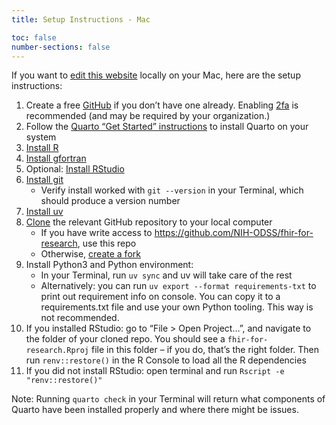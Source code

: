 ```yaml
---
title: Setup Instructions - Mac

toc: false
number-sections: false
---
```


If you want to [edit this website](../contribute.qmd) locally on your Mac, here are the setup instructions:

1.  Create a free [GitHub](https://github.com) if you don't have one already. Enabling [2fa](https://docs.github.com/en/authentication/securing-your-account-with-two-factor-authentication-2fa) is recommended (and may be required by your organization.)
2.  Follow the [Quarto "Get Started" instructions](https://quarto.org/docs/get-started/) to install Quarto on your system
3.  [Install R](https://cran.r-project.org/bin/macosx/)
4.  [Install gfortran](https://cran.r-project.org/bin/macosx/tools/)
5.  Optional: [Install RStudio](https://posit.co/download/rstudio-desktop/)
6.  [Install git](https://git-scm.com/download/mac)
    -   Verify install worked with `git --version` in your Terminal, which should produce a version number
7.  [Install uv](https://docs.astral.sh/uv/getting-started/installation/)
8.  [Clone](https://docs.github.com/en/repositories/creating-and-managing-repositories/cloning-a-repository) the relevant GitHub repository to your local computer
    -   If you have write access to <https://github.com/NIH-ODSS/fhir-for-research>, use this repo
    -   Otherwise, [create a fork](https://docs.github.com/en/get-started/quickstart/fork-a-repo)
9.  Install Python3 and Python environment:
    -   In your Terminal, run `uv sync` and uv will take care of the rest
    -   Alternatively: you can run `uv export --format requirements-txt` to print out requirement info on console. You can copy it to a requirements.txt file and use your own Python tooling. This way is not recommended.
10. If you installed RStudio: go to "File \> Open Project...", and navigate to the folder of your cloned repo. You should see a `fhir-for-research.Rproj` file in this folder -- if you do, that's the right folder. Then run `renv::restore()` in the R Console to load all the R dependencies
11. If you did not install RStudio: open terminal and run `Rscript -e "renv::restore()"`

Note: Running `quarto check` in your Terminal will return what components of Quarto have been installed properly and where there might be issues.
